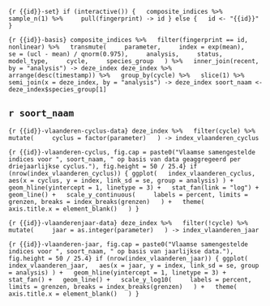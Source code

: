 ```{r {{id}}-set}
if (interactive()) {
  composite_indices %>%
    sample_n(1) %>%
    pull(fingerprint) -> id
} else {
  id <- "{{id}}"
}
```


```{r {{id}}-basis}
composite_indices %>%
  filter(fingerprint == id, nonlinear) %>%
  transmute(
    parameter,
    index = exp(mean),
    se = (ucl - mean) / qnorm(0.975),
    analysis,
    status,
    model_type,
    cycle,
    species_group
  ) %>%
  inner_join(recent, by = "analysis") -> deze_index
deze_index %>%
  arrange(desc(timestamp)) %>%
  group_by(cycle) %>%
  slice(1) %>%
  semi_join(x = deze_index, by = "analysis") -> deze_index
soort_naam <- deze_index$species_group[1]
```

\pagebreak

## `r soort_naam`

```{r {{id}}-vlaanderen-cyclus-data}
deze_index %>%
  filter(cycle) %>%
  mutate(
    cyclus = factor(parameter)
  ) -> index_vlaanderen_cyclus
```

```{r {{id}}-vlaanderen-cyclus, fig.cap = paste0("Vlaamse samengestelde indices voor ", soort_naam, " op basis van data geaggregeerd per driejaarlijkse cyclus."), fig.height = 50 / 25.4}
if (nrow(index_vlaanderen_cyclus)) {
ggplot(
  index_vlaanderen_cyclus,
  aes(x = cyclus, y = index, link_sd = se, group = analysis)
) +
  geom_hline(yintercept = 1, linetype = 3) +
  stat_fan(link = "log") +
  geom_line() +
  scale_y_continuous(
    labels = percent, limits = grenzen, breaks = index_breaks(grenzen)
  ) +
  theme(
    axis.title.x = element_blank()
  )
}
```

```{r {{id}}-vlaanderenjaar-data}
deze_index %>%
  filter(!cycle) %>%
  mutate(
    jaar = as.integer(parameter)
  ) -> index_vlaanderen_jaar
```

```{r {{id}}-vlaanderen-jaar, fig.cap = paste0("Vlaamse samengestelde indices voor ", soort_naam, " op basis van jaarlijkse data."), fig.height = 50 / 25.4}
if (nrow(index_vlaanderen_jaar)) {
ggplot(
  index_vlaanderen_jaar,
  aes(x = jaar, y = index, link_sd = se, group = analysis)
) +
  geom_hline(yintercept = 1, linetype = 3) +
  stat_fan() +
  geom_line() +
  scale_y_log10(
    labels = percent, limits = grenzen, breaks = index_breaks(grenzen)
  ) +
  theme(
    axis.title.x = element_blank()
  )
}
```
